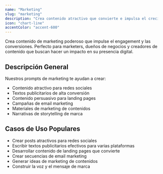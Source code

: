 ```yaml
---
name: "Marketing"
slug: "marketing"
description: "Crea contenido atractivo que convierte e impulsa el crecimiento."
icon: "chart-line"
accentColor: "accent-600"
---
```


<CategoryDescription>
  Crea contenido de marketing poderoso que impulse el engagement y las conversiones. Perfecto para marketers, dueños de negocios y creadores de contenido que buscan hacer un impacto en su presencia digital.
</CategoryDescription>

## Descripción General

Nuestros prompts de marketing te ayudan a crear:
- Contenido atractivo para redes sociales
- Textos publicitarios de alta conversión
- Contenido persuasivo para landing pages
- Campañas de email marketing
- Materiales de marketing de contenidos
- Narrativas de storytelling de marca

## Casos de Uso Populares

- Crear posts atractivos para redes sociales
- Escribir textos publicitarios efectivos para varias plataformas
- Desarrollar contenido de landing pages que convierte
- Crear secuencias de email marketing
- Generar ideas de marketing de contenidos
- Construir la voz y el mensaje de marca
